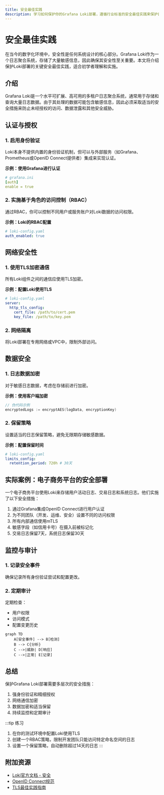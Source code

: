```yaml
---
title: 安全最佳实践
description: 学习如何保护你的Grafana Loki部署，遵循行业标准的安全最佳实践来保护日志数据。
---
```


# 安全最佳实践

在当今的数字化环境中，安全性是任何系统设计的核心部分。Grafana Loki作为一个日志聚合系统，存储了大量敏感信息，因此确保其安全性至关重要。本文将介绍保护Loki部署的关键安全最佳实践，适合初学者理解和实施。

## 介绍

Grafana Loki是一个水平可扩展、高可用的多租户日志聚合系统，通常用于存储和查询大量日志数据。由于其处理的数据可能包含敏感信息，因此必须采取适当的安全措施来防止未经授权的访问、数据泄露和其他安全威胁。

## 认证与授权

### 1. 启用身份验证

Loki本身不提供内置的身份验证机制，但可以与外部服务（如Grafana、Prometheus或OpenID Connect提供者）集成来实现认证。

**示例：使用Grafana进行认证**
```yaml
# grafana.ini
[auth]
enable = true
```

### 2. 实施基于角色的访问控制（RBAC）

通过RBAC，你可以控制不同用户或服务账户对Loki数据的访问权限。

**示例：Loki的RBAC配置**
```yaml
# loki-config.yaml
auth_enabled: true
```

## 网络安全性

### 1. 使用TLS加密通信

所有Loki组件之间的通信应使用TLS加密。

**示例：配置Loki使用TLS**
```yaml
# loki-config.yaml
server:
  http_tls_config:
    cert_file: /path/to/cert.pem
    key_file: /path/to/key.pem
```

### 2. 网络隔离

将Loki部署在专用网络或VPC中，限制外部访问。

## 数据安全

### 1. 日志数据加密

对于敏感日志数据，考虑在存储前进行加密。

**示例：使用客户端加密**
```go
// 伪代码示例
encryptedLogs := encryptAES(logData, encryptionKey)
```

### 2. 保留策略

设置适当的日志保留策略，避免无限期存储敏感数据。

**示例：配置保留时间**
```yaml
# loki-config.yaml
limits_config:
  retention_period: 720h # 30天
```

## 实际案例：电子商务平台的安全部署

一个电子商务平台使用Loki来存储用户活动日志、交易日志和系统日志。他们实施了以下安全措施：

1. 通过Grafana集成OpenID Connect进行用户认证
2. 为不同团队（开发、运维、安全）设置不同的访问权限
3. 所有内部通信使用mTLS
4. 敏感字段（如信用卡号）在摄入前被标记化
5. 交易日志保留7天，系统日志保留30天

## 监控与审计

### 1. 记录安全事件

确保记录所有身份验证尝试和配置更改。

### 2. 定期审计

定期检查：
- 用户权限
- 访问模式
- 配置变更历史

```mermaid
graph TD
    A[安全事件] --> B[检测]
    B --> C{分析}
    C -->|威胁| D[响应]
    C -->|正常| E[记录]
```

## 总结

保护Grafana Loki部署需要多层次的安全措施：
1. 强身份验证和精细授权
2. 网络通信加密
3. 数据加密和适当保留
4. 持续监控和定期审计

:::tip 练习
1. 在你的测试环境中配置Loki使用TLS
2. 创建一个RBAC策略，限制开发团队只能访问特定命名空间的日志
3. 设置一个保留策略，自动删除超过14天的日志
:::

## 附加资源

- [Loki官方文档 - 安全](https://grafana.com/docs/loki/latest/security/)
- [OpenID Connect规范](https://openid.net/connect/)
- [TLS最佳实践指南](https://cheatsheetseries.owasp.org/cheatsheets/TLS_Cheat_Sheet.html)